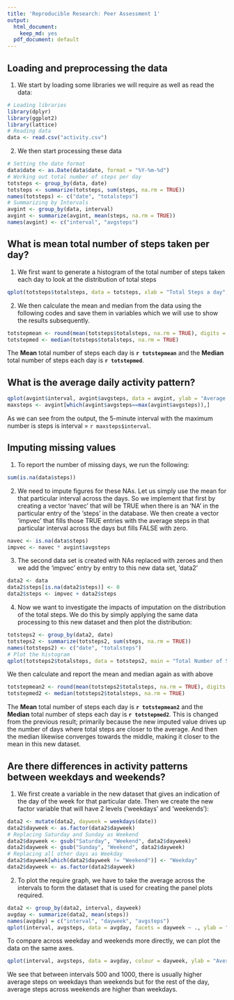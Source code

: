 ```yaml
---
title: 'Reproducible Research: Peer Assessment 1'
output:
  html_document:
    keep_md: yes
  pdf_document: default
---
```


## Loading and preprocessing the data

1. We start by loading some libraries we will require as well as read the data:

```r
# Loading libraries
library(dplyr)
library(ggplot2)
library(lattice)
# Reading data
data <- read.csv("activity.csv")
```

2. We then start processing these data

``` r
# Setting the date format
data$date <- as.Date(data$date, format = "%Y-%m-%d")
# Working out total number of steps per day
totsteps <- group_by(data, date)
totsteps <- summarize(totsteps, sum(steps, na.rm = TRUE))
names(totsteps) <- c("date", "totalsteps")
# Summarizing by Intervals
avgint <- group_by(data, interval)
avgint <- summarize(avgint, mean(steps, na.rm = TRUE))
names(avgint) <- c("interval", "avgsteps")

```


## What is mean total number of steps taken per day?

1. We first want to generate a histogram of the total number of steps taken each day to look at the distribution of total steps

```r
qplot(totsteps$totalsteps, data = totsteps, xlab = "Total Steps a day", main = "Total Number of Steps Taken Each Day", geom = "histogram")
```

2. We then calculate the mean and median from the data using the following codes and save them in variables which we will use to show the results subsequently.

``` r
totstepmean <- round(mean(totsteps$totalsteps, na.rm = TRUE), digits = 2)
totstepmed <- median(totsteps$totalsteps, na.rm = TRUE)
```

The **Mean** total number of steps each day is **`r totstepmean `** and the **Median** total number of steps each day is **`r totstepmed`**.


## What is the average daily activity pattern?

```r
qplot(avgint$interval, avgint$avgsteps, data = avgint, ylab = "Average Steps", xlab = "Interval Number", main = "Daily Activity Pattern", geom = "line")
maxsteps <- avgint[which(avgint$avgsteps==max(avgint$avgsteps)),]

```

As we can see from the output, the 5-minute interval with the maximum number is steps is interval = `r maxsteps$interval`.

## Imputing missing values

1. To report the number of missing days, we run the following:

```r
sum(is.na(data$steps))
```

2. We need to impute figures for these NAs. Let us simply use the mean for that particular interval across the days. So we implement that first by creating a vector 'navec' that will be TRUE when there is an 'NA' in the particular entry of the 'steps' in the database. We then create a vector 'impvec' that fills those TRUE entries with the average steps in that particular interval across the days but fills FALSE with zero.

```r
navec <- is.na(data$steps)
impvec <- navec * avgint$avgsteps
```

3. The second data set is created with NAs replaced with zeroes and then we add the 'impvec' entry by entry to this new data set, 'data2'

``` r
data2 <- data
data2$steps[is.na(data2$steps)] <- 0
data2$steps <- impvec + data2$steps
```

4. Now we want to investigate the impacts of imputation on the distribution of the total steps. We do this by simply applying the same data processing to this new dataset and then plot the distribution:

``` r
totsteps2 <- group_by(data2, date)
totsteps2 <- summarize(totsteps2, sum(steps, na.rm = TRUE))
names(totsteps2) <- c("date", "totalsteps")
# Plot the histogram
qplot(totsteps2$totalsteps, data = totsteps2, main = "Total Number of Steps Taken Each Day", xlab = "Total Steps a day", geom = "histogram")
```

We then calculate and report the mean and median again as with above

``` r
totstepmean2 <- round(mean(totsteps2$totalsteps, na.rm = TRUE), digits = 2)
totstepmed2 <- median(totsteps2$totalsteps, na.rm = TRUE)
```

The **Mean** total number of steps each day is **`r totstepmean2 `** and the **Median** total number of steps each day is **`r totstepmed2 `**. This is changed from the previous result; primarily because the new imputed value drives up the number of days where total steps are closer to the average. And then the median likewise converges towards the middle, making it closer to the mean in this new dataset.


## Are there differences in activity patterns between weekdays and weekends?

1. We first create a variable in the new dataset that gives an indication of the day of the week for that particular date. Then we create the new factor variable that will have 2 levels ('weekdays' and 'weekends'):

```r
data2 <- mutate(data2, dayweek = weekdays(date))
data2$dayweek <- as.factor(data2$dayweek)
# Replacing Saturday and Sunday as Weekend
data2$dayweek <- gsub("Saturday", "Weekend", data2$dayweek)
data2$dayweek <- gsub("Sunday", "Weekend", data2$dayweek)
# Replacing all other days as Weekday
data2$dayweek[which(data2$dayweek != "Weekend")] <- "Weekday"
data2$dayweek <- as.factor(data2$dayweek)

```

2. To plot the require graph, we have to take the average across the intervals to form the dataset that is used for creating the panel plots required.

```r
data2 <- group_by(data2, interval, dayweek)
avgday <- summarize(data2, mean(steps))
names(avgday) = c("interval", "dayweek", "avgsteps")
qplot(interval, avgsteps, data = avgday, facets = dayweek ~ ., ylab = "Average Steps", xlab = "Interval Number", main = "Daily Activity Pattern across Weekday & Weekends", geom = "line")
```

To compare across weekday and weekends more directly, we can plot the data on the same axes.

``` r
qplot(interval, avgsteps, data = avgday, colour = dayweek, ylab = "Average Steps", xlab = "Interval Number", main = "Daily Activity Pattern across Weekday & Weekends", geom = "line")
```

We see that between intervals 500 and 1000, there is usually higher average steps on weekdays than weekends but for the rest of the day, average steps across weekends are higher than weekdays.
